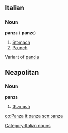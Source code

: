 ==Italian==
===Noun===
'''panza''' {{f}} ({{p}} '''panze''')
# [[Stomach]]
# [[Paunch]]

Variant of [[pancia]]

==Neapolitan==
===Noun===
'''panza''' {{f}}
# [[Stomach]]

[[Category:Italian nouns]]

[[co:Panza]]
[[it:panza]]
[[scn:panza]]